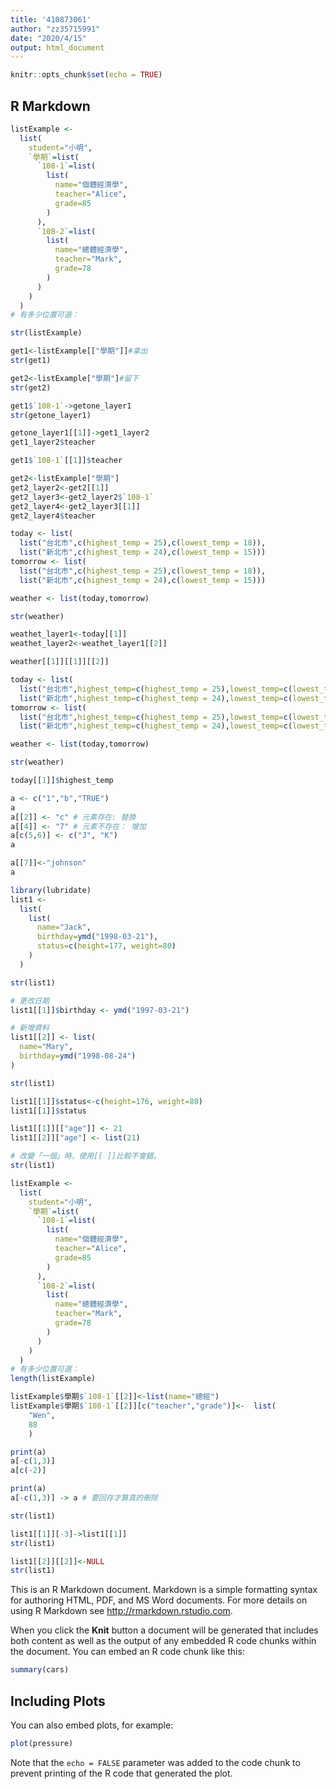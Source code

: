 ```yaml
---
title: '410873061'
author: "zz35715991"
date: "2020/4/15"
output: html_document
---
```


```r
knitr::opts_chunk$set(echo = TRUE)
```

## R Markdown
```r
listExample <- 
  list(
    student="小明",
    `學期`=list(
      `108-1`=list(
        list(
          name="個體經濟學",
          teacher="Alice",
          grade=85
        )
      ),
      `108-2`=list(
        list(
          name="總體經濟學",
          teacher="Mark",
          grade=78
        )
      )
    )
  )
# 有多少位置可選：

```
```r
str(listExample)
```
```r
get1<-listExample[["學期"]]#拿出
str(get1)
```
```r
get2<-listExample["學期"]#留下
str(get2)
```
```r
get1$`108-1`->getone_layer1
str(getone_layer1)
```
```r
getone_layer1[[1]]->get1_layer2
get1_layer2$teacher

```
```r
get1$`108-1`[[1]]$teacher
```
```r
get2<-listExample["學期"]
get2_layer2<-get2[[1]]
get2_layer3<-get2_layer2$`108-1`
get2_layer4<-get2_layer3[[1]]
get2_layer4$teacher
```
```r
today <- list(
  list("台北市",c(highest_temp = 25),c(lowest_temp = 18)),
  list("新北市",c(highest_temp = 24),c(lowest_temp = 15)))
tomorrow <- list(
  list("台北市",c(highest_temp = 25),c(lowest_temp = 18)),
  list("新北市",c(highest_temp = 24),c(lowest_temp = 15)))

weather <- list(today,tomorrow)

str(weather)
```
```r
weathet_layer1<-today[[1]]
weathet_layer2<-weathet_layer1[[2]]
```
```r
weather[[1]][[1]][[2]]
```
```r
today <- list(
  list("台北市",highest_temp=c(highest_temp = 25),lowest_temp=c(lowest_temp = 18)),
  list("新北市",highest_temp=c(highest_temp = 24),lowest_temp=c(lowest_temp = 15)))
tomorrow <- list(
  list("台北市",highest_temp=c(highest_temp = 25),lowest_temp=c(lowest_temp = 18)),
  list("新北市",highest_temp=c(highest_temp = 24),lowest_temp=c(lowest_temp = 15)))

weather <- list(today,tomorrow)

str(weather)
```
```r
today[[1]]$highest_temp
```
```r
a <- c("1","b","TRUE")
a
a[[2]] <- "c" # 元素存在: 替換
a[[4]] <- "7" # 元素不存在： 增加
a[c(5,6)] <- c("J", "K")
a
```
```r
a[[7]]<-"johnson"
a
```
```r
library(lubridate)
list1 <- 
  list(
    list(
      name="Jack",
      birthday=ymd("1998-03-21"),
      status=c(height=177, weight=80)
    )
  )

str(list1)
```
```r
# 更改日期
list1[[1]]$birthday <- ymd("1997-03-21")

# 新增資料
list1[[2]] <- list(
  name="Mary",
  birthday=ymd("1998-08-24")
)

str(list1)
```
```r
list1[[1]]$status<-c(height=176, weight=80)
list1[[1]]$status
```
```r
list1[[1]][["age"]] <- 21
list1[[2]]["age"] <- list(21)

# 改變「一個」時，使用[[ ]]比較不會錯。
str(list1)
```
```r
listExample <- 
  list(
    student="小明",
    `學期`=list(
      `108-1`=list(
        list(
          name="個體經濟學",
          teacher="Alice",
          grade=85
        )
      ),
      `108-2`=list(
        list(
          name="總體經濟學",
          teacher="Mark",
          grade=78
        )
      )
    )
  )
# 有多少位置可選：
length(listExample)
```
```r
listExample$學期$`108-1`[[2]]<-list(name="總經")
listExample$學期$`108-1`[[2]][c("teacher","grade")]<-  list(
    "Wen",
    88
    )
```
```r
print(a)
a[-c(1,3)]
a[c(-2)]

print(a)
a[-c(1,3)] -> a # 要回存才算真的刪除
```
```r
str(list1)
```
```r
list1[[1]][-3]->list1[[1]]
str(list1)

```
```r
list1[[2]][[2]]<-NULL
str(list1)
```



















This is an R Markdown document. Markdown is a simple formatting syntax for authoring HTML, PDF, and MS Word documents. For more details on using R Markdown see <http://rmarkdown.rstudio.com>.

When you click the **Knit** button a document will be generated that includes both content as well as the output of any embedded R code chunks within the document. You can embed an R code chunk like this:

```r
summary(cars)
```

## Including Plots

You can also embed plots, for example:

```r
plot(pressure)
```

Note that the `echo = FALSE` parameter was added to the code chunk to prevent printing of the R code that generated the plot.
